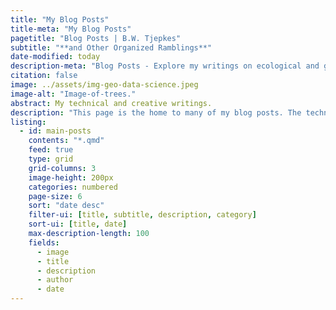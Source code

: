 ```yaml
---
title: "My Blog Posts"
title-meta: "My Blog Posts"
pagetitle: "Blog Posts | B.W. Tjepkes"
subtitle: "**and Other Organized Ramblings**"
date-modified: today
description-meta: "Blog Posts - Explore my writings on ecological and geospatial data science."
citation: false
image: ../assets/img-geo-data-science.jpeg
image-alt: "Image-of-trees."
abstract: My technical and creative writings.
description: "This page is the home to many of my blog posts. The technical aspects generally cover some of my adventures whilst learning to become a multi-lingual user in R, Python, SQL, and beyond. Some creative works about nature conservation, ecology, and other topics are also included here."
listing:
  - id: main-posts
    contents: "*.qmd"
    feed: true
    type: grid
    grid-columns: 3
    image-height: 200px
    categories: numbered
    page-size: 6
    sort: "date desc"
    filter-ui: [title, subtitle, description, category]
    sort-ui: [title, date]
    max-description-length: 100
    fields: 
      - image
      - title
      - description
      - author
      - date
---
```



::: {#main-posts }
:::

